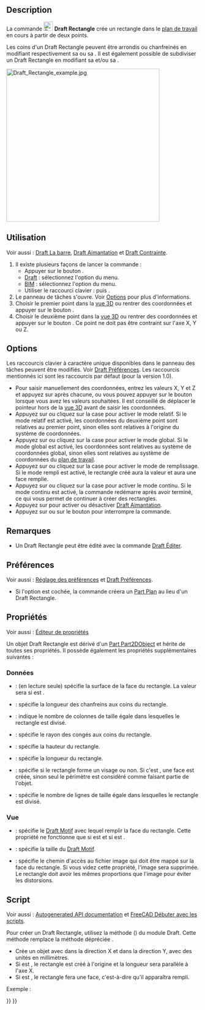 <languages/>

{{Docnav/fr
|[[Draft_Ellipse/fr|Ellipse]]
|[[Draft_Polygon/fr|Polygone]]
|[[Draft_Workbench/fr|Atelier Draft]]
|IconL=Draft_Ellipse.svg 
|IconR=Draft_Polygon.svg 
|IconC=Workbench_Draft.svg
}}

{{GuiCommand/fr
|Name=Draft Rectangle
|Name/fr=Draft Rectangle
|MenuLocation=Draft : Formes → Rectangle<br><br>BIM : Formes 2D → Rectangle
|Workbenches=[[Draft_Workbench/fr|Draft]], [[BIM_Workbench/fr|BIM]]
|Shortcut={{KEY|R}} {{KEY|E}}
|Version=0.7
}}

==Description==

La commande [[Image:Draft_Rectangle.svg|24px]] '''Draft Rectangle''' crée un rectangle dans le [[Draft_SelectPlane/fr|plan de travail]] en cours à partir de deux points.

Les coins d'un Draft Rectangle peuvent être arrondis ou chanfreinés en modifiant respectivement sa {{PropertyData|Fillet Radius}} ou sa {{PropertyData|Chamfer Size}}. Il est également possible de subdiviser un Draft Rectangle en modifiant sa {{PropertyData|Columns}} et/ou sa {{PropertyData|Rows}}.

[[Image:Draft_Rectangle_example.jpg|400px]]
{{Caption|Rectangle défini par deux points}}

<span id="Usage"></span>
==Utilisation==

Voir aussi : [[Draft_Tray/fr|Draft La barre]], [[Draft_Snap/fr|Draft Aimantation]] et [[Draft_Constrain/fr|Draft Contrainte]].

# Il existe plusieurs façons de lancer la commande :
#* Appuyer sur le bouton {{Button|[[Image:Draft_Rectangle.svg|16px]] [[Draft_Rectangle/fr|Rectangle]]}}.
#* [[Draft_Workbench/fr|Draft]] : sélectionnez l'option {{MenuCommand|Formes → [[Image:Draft_Rectangle.svg|16px]] Rectangle}} du menu.
#* [[BIM_Workbench/fr|BIM]] : sélectionnez l'option {{MenuCommand|Formes 2D → [[Image:Draft_Rectangle.svg|16px]] Rectangle}} du menu.
#* Utiliser le raccourci clavier : {{KEY|R}} puis {{KEY|E}}.
# Le panneau de tâches {{MenuCommand|Rectangle}} s'ouvre. Voir [[#Options|Options]] pour plus d'informations.
# Choisir le premier point dans la [[3D_view/fr|vue 3D]] ou rentrer des coordonnées et appuyer sur le bouton {{Button|[[Image:Draft_AddPoint.svg|16px]] Entrer un point}}.
# Choisir le deuxième point dans la [[3D_view/fr|vue 3D]] ou rentrer des coordonnées et appuyer sur le bouton {{Button|[[Image:Draft_AddPoint.svg|16px]] Entrer un point}}. Ce point ne doit pas être contraint sur l'axe X, Y ou Z.

==Options==

Les raccourcis clavier à caractère unique disponibles dans le panneau des tâches peuvent être modifiés. Voir [[Draft_Preferences/fr|Draft Préférences]]. Les raccourcis mentionnés ici sont les raccourcis par défaut (pour la version 1.0).

* Pour saisir manuellement des coordonnées, entrez les valeurs X, Y et Z et appuyez sur {{KEY|Entrée}} après chacune, ou vous pouvez appuyer sur le bouton {{Button|[[Image:Draft_AddPoint.svg|16px]] Entrer un point}} lorsque vous avez les valeurs souhaitées. Il est conseillé de déplacer le pointeur hors de la [[3D_view/fr|vue 3D]] avant de saisir les coordonnées.
* Appuyez sur {{KEY|R}} ou cliquez sur la case {{MenuCommand|Relatif}} pour activer le mode relatif. Si le mode relatif est activé, les coordonnées du deuxième point sont relatives au premier point, sinon elles sont relatives à l'origine du système de coordonnées.
* Appuyez sur {{KEY|G}} ou cliquez sur la case {{MenuCommand|Global}} pour activer le mode global. Si le mode global est activé, les coordonnées sont relatives au système de coordonnées global, sinon elles sont relatives au système de coordonnées du [[Draft_SelectPlane/fr|plan de travail]].
* Appuyez sur {{KEY|F}} ou cliquez sur la case {{MenuCommand|Remplir}} pour activer le mode de remplissage. Si le mode rempli est activé, le rectangle créé aura la valeur {{PropertyData|Make Face}} {{TRUE}} et aura une face remplie.
* Appuyez sur {{KEY|N}} ou cliquez sur la case {{MenuCommand|Continuer}} pour activer le mode continu. Si le mode continu est activé, la commande redémarre après avoir terminé, ce qui vous permet de continuer à créer des rectangles.
* Appuyez sur {{KEY|S}} pour activer ou désactiver [[Draft_Snap/fr|Draft Aimantation]].
* Appuyez sur {{KEY|Échap}} ou sur le bouton {{Button|Fermer}} pour interrompre la commande.

<span id="Notes"></span>
==Remarques==

* Un Draft Rectangle peut être édité avec la commande [[Draft_Edit/fr|Draft Éditer]].

<span id="Preferences"></span>
==Préférences==

Voir aussi : [[Preferences_Editor/fr|Réglage des préférences]] et [[Draft_Preferences/fr|Draft Préférences]].

* Si l'option {{MenuCommand|Édition → Préférences... → Draft → Général → Créer des primitives Part si possible}} est cochée, la commande créera un [[Part_Plane/fr|Part Plan]] au lieu d'un Draft Rectangle.

<span id="Properties"></span>
==Propriétés==

Voir aussi : [[Property_editor/fr|Éditeur de propriétés]]

Un objet Draft Rectangle est dérivé d'un [[Part_Part2DObject/fr|Part Part2DObject]] et hérite de toutes ses propriétés. Il possède également les propriétés supplémentaires suivantes :

<span id="Data"></span>
===Données===

{{TitleProperty|Draft}}

* {{PropertyData|Area|Area}} : (en lecture seule) spécifie la surface de la face du rectangle. La valeur sera {{value|0.0}} si {{PropertyData|Make Face}} est {{FALSE}}.
* {{PropertyData|Chamfer Size|Length}} : spécifie la longueur des chanfreins aux coins du rectangle.
* {{PropertyData|Columns|Integer}} : indique le nombre de colonnes de taille égale dans lesquelles le rectangle est divisé.
* {{PropertyData|Fillet Radius|Length}} : spécifie le rayon des congés aux coins du rectangle.
* {{PropertyData|Height|Distance}} : spécifie la hauteur du rectangle.
* {{PropertyData|Length|Distance}} : spécifie la longueur du rectangle.
* {{PropertyData|Make Face|Bool}} : spécifie si le rectangle forme un visage ou non. Si c'est {{TRUE}}, une face est créée, sinon seul le périmètre est considéré comme faisant partie de l'objet.
* {{PropertyData|Rows|Integer}} : spécifie le nombre de lignes de taille égale dans lesquelles le rectangle est divisé.

<span id="View"></span>
=== Vue ===

{{TitleProperty|Draft}}

* {{PropertyView|Pattern|Enumeration}} : spécifie le [[Draft_Pattern/fr|Draft Motif]] avec lequel remplir la face du rectangle. Cette propriété ne fonctionne que si {{PropertyData|Make Face}} est {{TRUE}} et si {{PropertyView|Display Mode}} est {{value|Flat Lines}}.
* {{PropertyView|Pattern Size|Float}} : spécifie la taille du [[Draft_Pattern/fr|Draft Motif]].
* {{PropertyView|Texture Image|File}} : spécifie le chemin d'accès au fichier image qui doit être mappé sur la face du rectangle. Si vous videz cette propriété, l'image sera supprimée. Le rectangle doit avoir les mêmes proportions que l'image pour éviter les distorsions.

<span id="Scripting"></span>
==Script==

Voir aussi : [https://freecad.github.io/SourceDoc/ Autogenerated API documentation] et [[FreeCAD_Scripting_Basics/fr|FreeCAD Débuter avec les scripts]].

Pour créer un Draft Rectangle, utilisez la méthode {{incode|make_rectangle}} ({{Version/fr|0.19}}) du module Draft. Cette méthode remplace la méthode dépréciée {{incode|makeRectangle}}.

{{Code|code=
rectangle = make_rectangle(length, height, placement=None, face=None, support=None)
}}

* Crée un objet {{incode|rectangle}} avec {{incode|length}} dans la direction X et {{incode|height}} dans la direction Y, avec des unités en millimètres.
* Si {{incode|placement}} est {{incode|None}}, le rectangle est créé à l'origine et la longueur sera parallèle à l'axe X.
* Si {{incode|face}} est {{incode|True}}, le rectangle fera une face, c'est-à-dire qu'il apparaîtra rempli.

Exemple :
{{Code|code=
import FreeCAD as App
import Draft

doc = App.newDocument()

rectangle1 = Draft.make_rectangle(4000, 1000)
rectangle2 = Draft.make_rectangle(1000, 4000)

zaxis = App.Vector(0, 0, 1)
p3 = App.Vector(1000, 1000, 0)
place3 = App.Placement(p3, App.Rotation(zaxis, 45))

rectangle3 = Draft.make_rectangle(3500, 250, placement=place3)

doc.recompute()
}}


{{Docnav/fr
|[[Draft_Ellipse/fr|Ellipse]]
|[[Draft_Polygon/fr|Polygone]]
|[[Draft_Workbench/fr|Atelier Draft]]
|IconL=Draft_Ellipse.svg 
|IconR=Draft_Polygon.svg 
|IconC=Workbench_Draft.svg
}}

{{Draft Tools navi{{#translation:}}}}
{{Userdocnavi{{#translation:}}}}